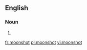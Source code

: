 ==English==

===Noun===
{{en-noun}}

# {{alternative spelling of|moon shot|lang=en}}

[[fr:moonshot]]
[[pl:moonshot]]
[[vi:moonshot]]